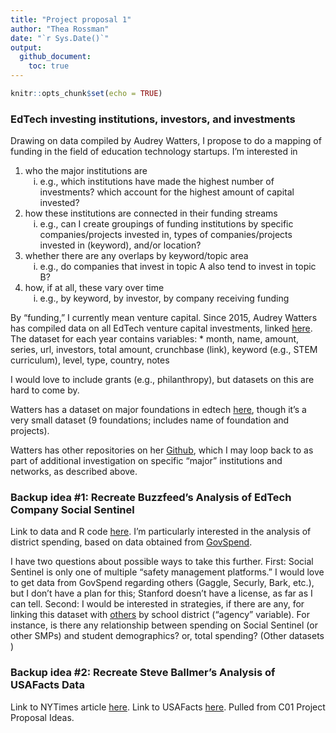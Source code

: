 ```yaml
---
title: "Project proposal 1"
author: "Thea Rossman"
date: "`r Sys.Date()`"
output: 
  github_document:
    toc: true
---
```


```r
knitr::opts_chunk$set(echo = TRUE)
```

### EdTech investing institutions, investors, and investments

Drawing on data compiled by Audrey Watters, I propose to do a mapping of funding in the field of education technology startups. I'm interested in

1. who the major institutions are 
    i) e.g., which institutions have made the highest number of investments? which account for the highest amount of capital invested? 
    
2. how these institutions are connected in their funding streams 
    i) e.g., can I create groupings of funding institutions by specific companies/projects invested in, types of companies/projects invested in (keyword), and/or location?
    
3. whether there are any overlaps by keyword/topic area 
   i) e.g., do companies that invest in topic A also tend to invest in topic B?
   
4. how, if at all, these vary over time 
   i) e.g., by keyword, by investor, by company receiving funding


By "funding," I currently mean venture capital. Since 2015, Audrey Watters has compiled data on all EdTech venture capital investments, linked [here](https://github.com/Hack-Education-Data/investments/tree/master/_data). The dataset for each year contains variables: 
* month, name, amount, series, url, investors, total amount, crunchbase (link), keyword (e.g., STEM curriculum), level, type, country, notes

I would love to include grants (e.g., philanthropy), but datasets on this are hard to come by. 

Watters has a dataset on major foundations in edtech [here](https://github.com/Hack-Education-Data/foundations/blob/master/_data/foundations.yaml), though it's a very small dataset (9 foundations; includes name of foundation and projects). 

Watters has other repositories on her [Github](https://github.com/Hack-education-data?page=1), which I may loop back to as part of additional investigation on specific "major" institutions and networks, as described above. 

### Backup idea #1: Recreate Buzzfeed's Analysis of EdTech Company Social Sentinel

Link to data and R code [here](https://buzzfeednews.github.io/2019-10-social-sentinel/). I'm particularly interested in the analysis of district spending, based on data obtained from [GovSpend](https://www.govspend.com).

I have two questions about possible ways to take this further. First: Social Sentinel is only one of multiple "safety management platforms." I would love to get data from GovSpend regarding others (Gaggle, Securly, Bark, etc.), but I don't have a plan for this; Stanford doesn't have a license, as far as I can tell. Second: I would be interested in strategies, if there are any, for linking this dataset with [others](https://educationdata.urban.org/data-explorer/school-districts/) by school district ("agency" variable). For instance, is there any relationship between spending on Social Sentinel (or other SMPs) and student demographics? or, total spending? (Other datasets )

### Backup idea #2: Recreate Steve Ballmer's Analysis of USAFacts Data

Link to NYTimes article [here](https://www.nytimes.com/2017/04/17/business/dealbook/steve-ballmer-serves-up-a-fascinating-data-trove.html). Link to USAFacts [here](https://usafacts.org). Pulled from C01 Project Proposal Ideas. 


